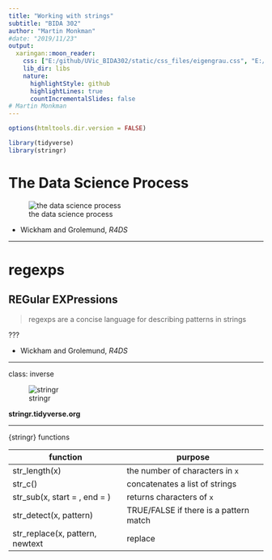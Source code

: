 ```yaml
---
title: "Working with strings"
subtitle: "BIDA 302"
author: "Martin Monkman"
#date: "2019/11/23"
output:
  xaringan::moon_reader:
    css: ["E:/github/UVic_BIDA302/static/css_files/eigengrau.css", "E:/github/UVic_BIDA302/static/css_files/eigengrau-fonts.css"]    
    lib_dir: libs
    nature:
      highlightStyle: github
      highlightLines: true
      countIncrementalSlides: false
# Martin Monkman
---
```



```r
options(htmltools.dir.version = FALSE)

library(tidyverse)
library(stringr)
```

# The Data Science Process

![the data science process](E:/github/UVic_BIDA302/static/img/data-science.png)

- Wickham and Grolemund, _R4DS_


---

# regexps

## REGular EXPressions


> regexps are a concise language for describing patterns in strings


??? 

- Wickham and Grolemund, _R4DS_



---

class: inverse


![stringr](E:/github/UVic_BIDA302/static/img/stringr_400.png)

**stringr.tidyverse.org**


---

{stringr} functions 

| function | purpose |
| ---- | ---- |
| str_length(x)  | the number of characters in `x` |
| str_c() | concatenates a list of strings |
| str_sub(x, start = , end = ) | returns characters of `x` |
| str_detect(x, pattern) | TRUE/FALSE if there is a pattern match |
| str_replace(x, pattern, newtext | replace |







